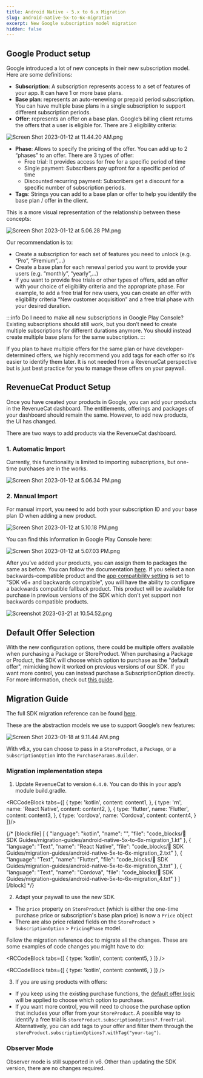```yaml
---
title: Android Native - 5.x to 6.x Migration
slug: android-native-5x-to-6x-migration
excerpt: New Google subscription model migration
hidden: false
---
```

## Google Product setup

Google introduced a lot of new concepts in their new subscription model. Here are some definitions:

- **Subscription**: A subscription represents access to a set of features of your app. It can have 1 or more base plans.
- **Base plan**: represents an auto-renewing or prepaid period subscription. You can have multiple base plans in a single subscription to support different subscription periods.
- **Offer**: represents an offer on a base plan. Google’s billing client returns the offers that a user is eligible for. There are 3 eligibility criteria: 

![Screen Shot 2023-01-12 at 11.44.20 AM.png](https://files.readme.io/3aede2a-Screen_Shot_2023-01-12_at_11.44.20_AM.png)

- **Phase**: Allows to specify the pricing of the offer. You can add up to 2 “phases” to an offer. There are 3 types of offer:
  - Free trial: It provides access for free for a specific period of time
  - Single payment: Subscribers pay upfront for a specific period of time
  - Discounted recurring payment: Subscribers get a discount for a specific number of subscription periods.
- **Tags**: Strings you can add to a base plan or offer to help you identify the base plan / offer in the client.

This is a more visual representation of the relationship between these concepts:

![](https://files.readme.io/8fa740d-Screen_Shot_2023-01-12_at_5.06.28_PM.png "Screen Shot 2023-01-12 at 5.06.28 PM.png")

Our recommendation is to:

- Create a subscription for each set of features you need to unlock (e.g. “Pro”, “Premium”,…)
- Create a base plan for each renewal period you want to provide your users (e.g. “monthly”, “yearly”,...)
- If you want to provide free trials or other types of offers, add an offer with your choice of eligibility criteria and the appropriate phase. For example, to add a free trial for new users, you can create an offer with eligibility criteria “New customer acquisition” and a free trial phase with your desired duration.

:::info Do I need to make all new subscriptions in Google Play Console?
Existing subscriptions should still work, but you don’t need to create multiple subscriptions for different durations anymore. You should instead create multiple base plans for the same subscription.
:::

If you plan to have multiple offers for the same plan or have developer-determined offers, we highly recommend you add tags for each offer so it’s easier to identify them later. It is not needed from a RevenueCat perspective but is just best practice for you to manage these offers on your paywall. 

## RevenueCat Product Setup

Once you have created your products in Google, you can add your products in the RevenueCat dashboard. The entitlements, offerings and packages of your dashboard should remain the same. However, to add new products, the UI has changed. 

There are two ways to add products via the RevenueCat dashboard. 

### 1. Automatic Import

Currently, this functionality is limited to importing subscriptions, but one-time purchases are in the works. 

![Screen Shot 2023-01-12 at 5.06.34 PM.png](https://files.readme.io/fe78bbb-Screen_Shot_2023-01-12_at_5.06.34_PM.png)

### 2. Manual Import

For manual import, you need to add both your subscription ID and your base plan ID when adding a new product. 

![Screen Shot 2023-01-12 at 5.10.18 PM.png](https://files.readme.io/c8b5476-Screen_Shot_2023-01-12_at_5.10.18_PM.png)

You can find this information in Google Play Console here:

![Screen Shot 2023-01-12 at 5.07.03 PM.png](https://files.readme.io/9d0e770-Screen_Shot_2023-01-12_at_5.07.03_PM.png)

After you’ve added your products, you can assign them to packages the same as before. You can follow the documentation [here](doc:entitlements).  If you select a non backwards-compatible product and the [app compatibility setting](doc:google-subscriptions-and-backwards-compatibility) is set to "SDK v6+ and backwards compatible", you will have the ability to configure a backwards compatible fallback product. This product will be available for purchase in previous versions of the SDK which don't yet support non backwards compatible products.

![](https://files.readme.io/a37b7a9-Screenshot_2023-03-21_at_10.54.52.png "Screenshot 2023-03-21 at 10.54.52.png")

## Default Offer Selection

With the new configuration options, there could be multiple offers available when purchasing a Package or StoreProduct. When purchasing a Package or Product, the SDK will choose which option to purchase as the "default offer", mimicking how it worked on previous versions of our SDK.  If you want more control, you can instead purchase a SubscriptionOption directly. For more information, check out [this guide](doc:subscription-offers#google-play).

## Migration Guide

The full SDK migration reference can be found [here](https://github.com/RevenueCat/purchases-android/blob/main/migrations/v6-MIGRATION.md).

These are the abstraction models we use to support Google’s new features:

![](https://files.readme.io/ede6b16-Screen_Shot_2023-01-18_at_9.11.44_AM.png "Screen Shot 2023-01-18 at 9.11.44 AM.png")

With v6.x, you can choose to pass in a `StoreProduct`, a `Package`, or a `SubscriptionOption` into the `PurchaseParams.Builder`. 

### Migration implementation steps

1. Update RevenueCat to version `6.4.0`. You can do this in your app’s module build.gradle.



<RCCodeBlock tabs={[
    {
        type: 'kotlin',
        content: content1,
    },
    {
        type: 'rn',
        name: 'React Native',
        content: content2,
    },
    {
        type: 'flutter',
        name: 'Flutter',
        content: content3,
    },
    {
        type: 'cordova',
        name: 'Cordova',
        content: content4,
    }
]}/>

{/* [block:file]
[
  {
    "language": "kotlin",
    "name": "",
    "file": "code_blocks/📘 SDK Guides/migration-guides/android-native-5x-to-6x-migration_1.kt"
  },
  {
    "language": "Text",
    "name": "React Native",
    "file": "code_blocks/📘 SDK Guides/migration-guides/android-native-5x-to-6x-migration_2.txt"
  },
  {
    "language": "Text",
    "name": "Flutter",
    "file": "code_blocks/📘 SDK Guides/migration-guides/android-native-5x-to-6x-migration_3.txt"
  },
  {
    "language": "Text",
    "name": "Cordova",
    "file": "code_blocks/📘 SDK Guides/migration-guides/android-native-5x-to-6x-migration_4.txt"
  }
]
[/block] */}

2. Adapt your paywall to use the new SDK. 

- The `price` property on `StoreProduct` (which is either the one-time purchase price or subscription's base plan price) is now a `Price` object
- There are also price related fields on the `StoreProduct` > `SubscriptionOption` > `PricingPhase` model. 

Follow the migration reference doc to migrate all the changes. These are some examples of code changes you might have to do:


<RCCodeBlock tabs={[
    {
        type: 'kotlin',
        content: content5,
    }
]} />

<RCCodeBlock tabs={[
    {
        type: 'kotlin',
        content: content6,
    }
]} />

3. If you are using products with offers:

- If you keep using the existing purchase functions, the [default offer logic](#default-offer-selection) will be applied to choose which option to purchase. 
- If you want more control, you will need to choose the purchase option that includes your offer from your `StoreProduct`. A possible way to identify a free trial is `storeProduct.subscriptionOptions?.freeTrial`. Alternatively, you can add tags to your offer and filter them through the `storeProduct.subscriptionOptions?.withTag("your-tag")`.

### Observer Mode

Observer mode is still supported in v6. Other than updating the SDK version, there are no changes required.
